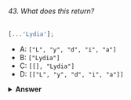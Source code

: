 ###### 43. What does this return?

```javascript
[...'Lydia'];
```

- A: `["L", "y", "d", "i", "a"]`
- B: `["Lydia"]`
- C: `[[], "Lydia"]`
- D: `[["L", "y", "d", "i", "a"]]`

<details>
<summary>
<b>Answer</b>
</summary>

#### Answer: A

A string is an iterable. The spread operator maps every character of an iterable to one element.

</details>
